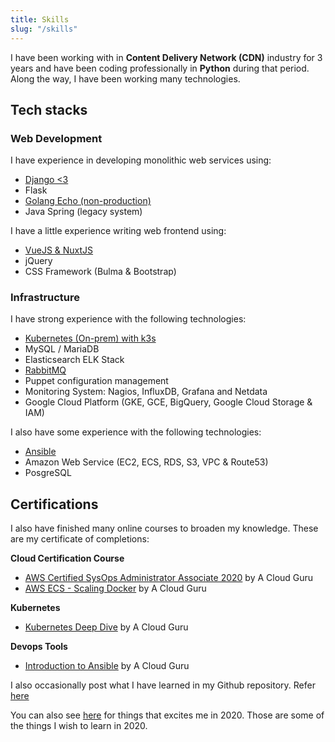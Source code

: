---
title: Skills
slug: "/skills"
---

I have been working with in **Content Delivery Network (CDN)** industry for 3 years and have been coding professionally in **Python** during that period. Along the way, I have been working many technologies.

## Tech stacks

### Web Development

I have experience in developing monolithic web services using:

- [Django <3](tags/django)
- Flask
- [Golang Echo (non-production)](tags/golang)
- Java Spring (legacy system)

I have a little experience writing web frontend using:

- [VueJS & NuxtJS](tags/vue-js)
- jQuery
- CSS Framework (Bulma & Bootstrap)

### Infrastructure

I have strong experience with the following technologies:

- [Kubernetes (On-prem) with k3s](tags/kubernetes)
- MySQL / MariaDB
- Elasticsearch ELK Stack
- [RabbitMQ](tags/message-queue)
- Puppet configuration management
- Monitoring System: Nagios, InfluxDB, Grafana and Netdata
- Google Cloud Platform (GKE, GCE, BigQuery, Google Cloud Storage & IAM)

I also have some experience with the following technologies:

- [Ansible](https://github.com/sdil/learning/tree/master/ansible)
- Amazon Web Service (EC2, ECS, RDS, S3, VPC & Route53)
- PosgreSQL

## Certifications

I also have finished many online courses to broaden my knowledge. These are my certificate of completions:

**Cloud Certification Course**
- [AWS Certified SysOps Administrator Associate 2020](https://verify.acloud.guru/4A968CDFC398) by A Cloud Guru
- [AWS ECS - Scaling Docker](https://verify.acloud.guru/BC648C629A48) by A Cloud Guru

**Kubernetes**
- [Kubernetes Deep Dive](https://verify.acloud.guru/445E8386BBF0) by A Cloud Guru

**Devops Tools**
- [Introduction to Ansible](https://verify.acloud.guru/EE90B7C9B544) by A Cloud Guru

I also occasionally post what I have learned in my Github repository. Refer [here](https://github.com/sdil/learning)

You can also see [here](https://fadhil-blog.dev/2020-whats-next-for-me) for things that excites me in 2020. Those are some of the things I wish to learn in 2020.
